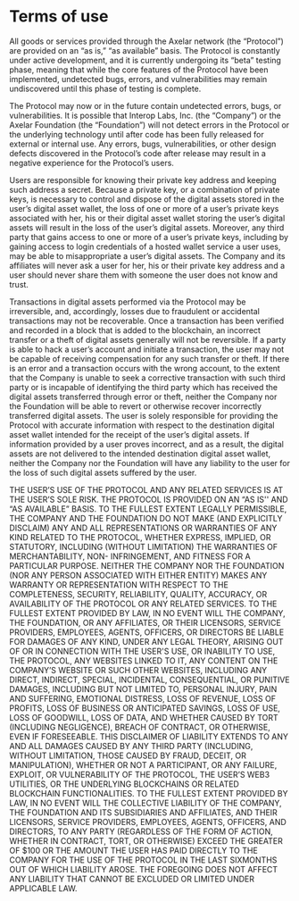 # Terms of use

All goods or services provided through the Axelar network (the “Protocol”) are provided on an “as is,” “as available” basis. The Protocol is constantly under active development, and it is currently undergoing its “beta” testing phase, meaning that while the core features of the Protocol have been implemented, undetected bugs, errors, and vulnerabilities may remain undiscovered until this phase of testing is complete.

The Protocol may now or in the future contain undetected errors, bugs, or vulnerabilities. It is possible that Interop Labs, Inc. (the “Company”) or the Axelar Foundation (the “Foundation”) will not detect errors in the Protocol or the underlying technology until after code has been fully released for external or internal use. Any errors, bugs, vulnerabilities, or other design defects discovered in the Protocol’s code after release may result in a negative experience for the Protocol’s users.

Users are responsible for knowing their private key address and keeping such address a secret. Because a private key, or a combination of private keys, is necessary to control and dispose of the digital assets stored in the user’s digital asset wallet, the loss of one or more of a user’s private keys associated with her, his or their digital asset wallet storing the user’s digital assets will result in the loss of the user’s digital assets. Moreover, any third party that gains access to one or more of a user’s private keys, including by gaining access to login credentials of a hosted wallet service a user uses, may be able to misappropriate a user’s digital assets. The Company and its affiliates will never ask a user for her, his or their private key address and a user should never share them with someone the user does not know and trust.

Transactions in digital assets performed via the Protocol may be irreversible, and, accordingly, losses due to fraudulent or accidental transactions may not be recoverable. Once a transaction has been verified and recorded in a block that is added to the blockchain, an incorrect transfer or a theft of digital assets generally will not be reversible. If a party is able to hack a user’s account and initiate a transaction, the user may not be capable of receiving compensation for any such transfer or theft. If there is an error and a transaction occurs with the wrong account, to the extent that the Company is unable to seek a corrective transaction with such third party or is incapable of identifying the third party which has received the digital assets transferred through error or theft, neither the Company nor the Foundation will be able to revert or otherwise recover incorrectly transferred digital assets. The user is solely responsible for providing the Protocol with accurate information with respect to the destination digital asset wallet intended for the receipt of the user’s digital assets. If information provided by a user proves incorrect, and as a result, the digital assets are not delivered to the intended destination digital asset wallet, neither the Company nor the Foundation will have any liability to the user for the loss of such digital assets suffered by the user.

THE USER’S USE OF THE PROTOCOL AND ANY RELATED SERVICES IS AT THE USER’S SOLE RISK. THE PROTOCOL IS PROVIDED ON AN “AS IS'' AND “AS AVAILABLE” BASIS. TO THE FULLEST EXTENT LEGALLY PERMISSIBLE, THE COMPANY AND THE FOUNDATION DO NOT MAKE (AND EXPLICITLY DISCLAIM) ANY AND ALL REPRESENTATIONS OR WARRANTIES OF ANY KIND RELATED TO THE PROTOCOL, WHETHER EXPRESS, IMPLIED, OR STATUTORY, INCLUDING (WITHOUT LIMITATION) THE WARRANTIES OF MERCHANTABILITY, NON- INFRINGEMENT, AND FITNESS FOR A PARTICULAR PURPOSE. NEITHER THE COMPANY NOR THE FOUNDATION (NOR ANY PERSON ASSOCIATED WITH EITHER ENTITY) MAKES ANY WARRANTY OR REPRESENTATION WITH RESPECT TO THE COMPLETENESS, SECURITY, RELIABILITY, QUALITY, ACCURACY, OR AVAILABILITY OF THE PROTOCOL OR ANY RELATED SERVICES. TO THE FULLEST EXTENT PROVIDED BY LAW, IN NO EVENT WILL THE COMPANY, THE FOUNDATION, OR ANY AFFILIATES, OR THEIR LICENSORS, SERVICE PROVIDERS, EMPLOYEES, AGENTS, OFFICERS, OR DIRECTORS BE LIABLE FOR DAMAGES OF ANY KIND, UNDER ANY LEGAL THEORY, ARISING OUT OF OR IN CONNECTION WITH THE USER'S USE, OR INABILITY TO USE, THE PROTOCOL, ANY WEBSITES LINKED TO IT, ANY CONTENT ON THE COMPANY’S WEBSITE OR SUCH OTHER WEBSITES, INCLUDING ANY DIRECT, INDIRECT, SPECIAL, INCIDENTAL, CONSEQUENTIAL, OR PUNITIVE DAMAGES, INCLUDING BUT NOT LIMITED TO, PERSONAL INJURY, PAIN AND SUFFERING, EMOTIONAL DISTRESS, LOSS OF REVENUE, LOSS OF PROFITS, LOSS OF BUSINESS OR ANTICIPATED SAVINGS, LOSS OF USE, LOSS OF GOODWILL, LOSS OF DATA, AND WHETHER CAUSED BY TORT (INCLUDING NEGLIGENCE), BREACH OF CONTRACT, OR OTHERWISE, EVEN IF FORESEEABLE. THIS DISCLAIMER OF LIABILITY EXTENDS TO ANY AND ALL DAMAGES CAUSED BY ANY THIRD PARTY (INCLUDING, WITHOUT LIMITATION, THOSE CAUSED BY FRAUD, DECEIT, OR MANIPULATION), WHETHER OR NOT A PARTICIPANT, OR ANY FAILURE, EXPLOIT, OR VULNERABILITY OF THE PROTOCOL, THE USER’S WEB3 UTILITIES, OR THE UNDERLYING BLOCKCHAINS OR RELATED BLOCKCHAIN FUNCTIONALITIES. TO THE FULLEST EXTENT PROVIDED BY LAW, IN NO EVENT WILL THE COLLECTIVE LIABILITY OF THE COMPANY, THE FOUNDATION AND ITS SUBSIDIARIES AND AFFILIATES, AND THEIR LICENSORS, SERVICE PROVIDERS, EMPLOYEES, AGENTS, OFFICERS, AND DIRECTORS, TO ANY PARTY (REGARDLESS OF THE FORM OF ACTION, WHETHER IN CONTRACT, TORT, OR OTHERWISE) EXCEED THE GREATER OF $100 OR THE AMOUNT THE USER HAS PAID DIRECTLY TO THE COMPANY FOR THE USE OF THE PROTOCOL IN THE LAST SIXMONTHS OUT OF WHICH LIABILITY AROSE. THE FOREGOING DOES NOT AFFECT ANY LIABILITY THAT CANNOT BE EXCLUDED OR LIMITED UNDER APPLICABLE LAW.
